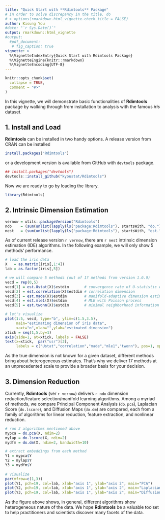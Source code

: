 ```yaml
---
title: "Quick Start with **Rdimtools** Package"
# in order to solve discrepancy in the title, do
# > options(rmarkdown.html_vignette.check_title = FALSE)
author: Kisung You
#date: "`r Sys.Date()`"
output: rmarkdown::html_vignette
#output:
  #pdf_document:
   # fig_caption: true
vignette: >
  %\VignetteIndexEntry{Quick Start with Rdimtools Package}
  %\VignetteEngine{knitr::rmarkdown}
  %\VignetteEncoding{UTF-8}
---
```


```r
knitr::opts_chunk$set(
  collapse = TRUE,
  comment = "#>"
)
```

In this vignette, we will demonstrate basic functionalities of **Rdimtools** package by walking through from installation to analysis with the famous *iris* dataset. 


## 1. Install and Load

**Rdimtools** can be installed in two handy options. A release version from CRAN can be installed
```r
install.packages("Rdimtools")
```
or a development version is available from GitHub with `devtools` package.
```r
## install.packages("devtools")
devtools::install_github("kyoustat/Rdimtools")
```

Now we are ready to go by loading the library.
```r
library(Rdimtools)
```

## 2. Intrinsic Dimension Estimation


```r
vernow = utils::packageVersion("Rdimtools")
ndo    = (sum(unlist(lapply(ls("package:Rdimtools"), startsWith, "do."))))
nest   = (sum(unlist(lapply(ls("package:Rdimtools"), startsWith, "est."))))
```

As of current release version `r vernow`, there are `r nest` intrinsic dimension estimation (IDE) algorithms. In the following example, we will only show 5 methods' performance.


```r
# load the iris data
X   = as.matrix(iris[,1:4])
lab = as.factor(iris[,5])

# we will compare 5 methods (out of 17 methods from version 1.0.0)
vecd = rep(0,5)
vecd[1] = est.Ustat(X)$estdim       # convergence rate of U-statistic on manifold
vecd[2] = est.correlation(X)$estdim # correlation dimension
vecd[3] = est.made(X)$estdim        # manifold-adaptive dimension estimation
vecd[4] = est.mle1(X)$estdim        # MLE with Poisson process
vecd[5] = est.twonn(X)$estdim       # minimal neighborhood information

# let's visualize
plot(1:5, vecd, type="b", ylim=c(1.5,3.5), 
     main="estimating dimension of iris data",
     xaxt="n",xlab="",ylab="estimated dimension")
xtick = seq(1,5,by=1)
axis(side=1, at=xtick, labels = FALSE)
text(x=xtick,  par("usr")[3], 
     labels = c("Ustat","correlation","made","mle1","twonn"), pos=1, xpd = TRUE)
```

As the true dimension is not known for a given dataset, different methods bring about heterogeneous estimates. That's why we deliver 17 methods at an unprecedented scale to provide a broader basis for your decision.

## 3. Dimension Reduction

Currently, **Rdimtools** (ver `r vernow`) delivers `r ndo` dimension reduction/feature selection/manifold learning algorithms. Among a myriad of methods, we compare Principal Component Analysis (`do.pca`), Laplacian Score (`do.lscore`), and Diffusion Maps (`do.dm`) are compared, each from a family of algorithms for linear reduction, feature extraction, and nonlinear reduction.

```r
# run 3 algorithms mentioned above
mypca = do.pca(X, ndim=2)
mylap = do.lscore(X, ndim=2)
mydfm = do.dm(X, ndim=2, bandwidth=10)

# extract embeddings from each method
Y1 = mypca$Y
Y2 = mylap$Y
Y3 = mydfm$Y
  
# visualize
par(mfrow=c(1,3))
plot(Y1, pch=19, col=lab, xlab="axis 1", ylab="axis 2", main="PCA")
plot(Y2, pch=19, col=lab, xlab="axis 1", ylab="axis 2", main="Laplacian Score")
plot(Y3, pch=19, col=lab, xlab="axis 1", ylab="axis 2", main="Diffusion Maps")
```

As the figure above shows, in general, different algorithms show heterogeneous nature of the data. We hope **Rdimtools** be a valuable toolset to help practitioners and scientists discover many facets of the data.
